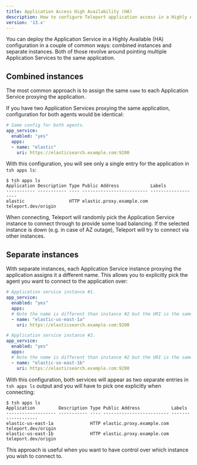 ```yaml
---
title: Application Access High Availability (HA)
description: How to configure Teleport application access in a Highly Available (HA) configuration.
version: '13.x'
---
```


You can deploy the Application Service in a Highly Available (HA) configuration
in a couple of common ways: combined instances and separate instances. Both of
those revolve around pointing multiple Application Services to the same
application.

## Combined instances

The most common approach is to assign the same `name` to each Application Service
proxying the application.

If you have two Application Services proxying the same application, configuration for
both agents would be identical:

```yaml
# Same config for both agents.
app_service:
  enabled: "yes"
  apps:
  - name: "elastic"
    uri: https://elasticsearch.example.com:9200
```

With this configuration, you will see only a single entry for the application in
`tsh apps ls`:

```code
$ tsh apps ls
Application Description Type Public Address            Labels
----------- ----------- ---- ------------------------- -------------------
elastic                 HTTP elastic.proxy.example.com teleport.dev/origin
```

When connecting, Teleport will randomly pick the Application Service instance to
connect through to provide some load balancing. If the selected instance is down
(e.g. in case of AZ outage), Teleport will try to connect via other instances.

## Separate instances

With separate instances, each Application Service instance proxying the application
assigns it a different name. This allows you to explicitly pick the agent
you want to connect to the application over:

```yaml
# Application service instance #1.
app_service:
  enabled: "yes"
  apps:
  # Note the name is different than instance #2 but the URI is the same.
  - name: "elastic-us-east-1a"
    uri: https://elasticsearch.example.com:9200
```

```yaml
# Application service instance #2.
app_service:
  enabled: "yes"
  apps:
  # Note the name is different than instance #2 but the URI is the same.
  - name: "elastic-us-east-1b"
    uri: https://elasticsearch.example.com:9200
```

With this configuration, both services will appear as two separate entries in
`tsh apps ls` output and you will have to pick one explicitly when connecting:

```code
$ tsh apps ls
Application         Description Type Public Address            Labels
------------------- ----------- ---- ------------------------- -------------------
elastic-us-east-1a              HTTP elastic.proxy.example.com teleport.dev/origin
elastic-us-east-1b              HTTP elastic.proxy.example.com teleport.dev/origin
```

This approach is useful when you want to have control over which instance you
wish to connect to.
